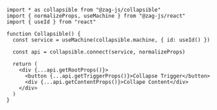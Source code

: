 ```tsx
import * as collapsible from "@zag-js/collapsible"
import { normalizeProps, useMachine } from "@zag-js/react"
import { useId } from "react"

function Collapsible() {
  const service = useMachine(collapsible.machine, { id: useId() })

  const api = collapsible.connect(service, normalizeProps)

  return (
    <div {...api.getRootProps()}>
      <button {...api.getTriggerProps()}>Collapse Trigger</button>
      <div {...api.getContentProps()}>Collape Content</div>
    </div>
  )
}
```
